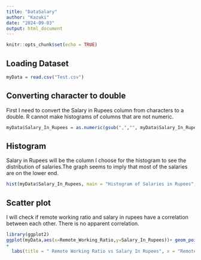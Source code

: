 ```yaml
---
title: "DataSalary"
author: "Kazuki"
date: "2024-09-03"
output: html_document
---
```


```r
knitr::opts_chunk$set(echo = TRUE)
```
## Loading Dataset

```r
myData = read.csv("Test.csv")
```

## Converting character to double

First I need to convert the Salary in Rupees column from characters to a double. R cannot make histograms of columns that are not numeric.
```r
myData$Salary_In_Rupees = as.numeric(gsub(",","", myData$Salary_In_Rupees))
```

## Histogram
Salary in Rupees will be the column I choose for the histogram to see the distribution of salaries.The graph seems to imply that most of the salaries are on the lower end.
```r
hist(myData$Salary_In_Rupees, main = "Histogram of Salaries in Rupees", xlab="Salary in Rupees", ylab = "Frequency")
```
## Scatter plot
I will check if remote working ratio and salary in rupees have a correlation between each other. There is no apparent correlation.

```r
library(ggplot2)
ggplot(myData,aes(x=Remote_Working_Ratio,y=Salary_In_Rupees))+ geom_point(color = "black")
+
  labs(title = " Remote Working Ratio vs Salary In Rupees", x = "Remote Working Ratio", y = "Salary in Rupees")
```


